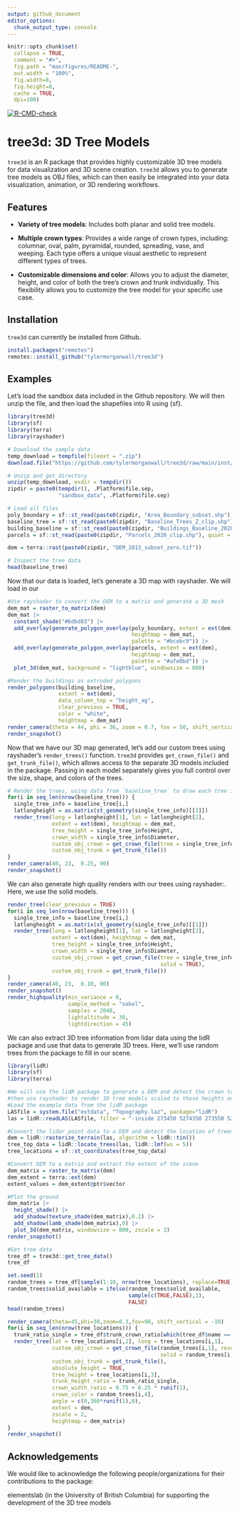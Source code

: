 ```yaml
---
output: github_document
editor_options: 
  chunk_output_type: console
---
```


<!-- README.md is generated from README.Rmd. Please edit that file -->

```r
knitr::opts_chunk$set(
  collapse = TRUE,
  comment = "#>",
  fig.path = "man/figures/README-",
  out.width = "100%",
  fig.width=8,
  fig.height=8,
  cache = TRUE, 
  dpi=100)
```

<!-- badges: start -->
  [![R-CMD-check](https://github.com/tylermorganwall/tree3d/actions/workflows/R-CMD-check.yaml/badge.svg)](https://github.com/tylermorganwall/tree3d/actions/workflows/R-CMD-check.yaml)
  <!-- badges: end -->

# tree3d: 3D Tree Models

`tree3d` is an R package that provides highly customizable 3D tree models for data visualization and 3D scene creation. `tree3d` allows you to generate tree models as OBJ files, which can then easily be integrated into your data visualization, animation, or 3D rendering workflows.

## Features

- **Variety of tree models**: Includes both planar and solid tree models. 

- **Multiple crown types**: Provides a wide range of crown types, including: columnar, oval, palm, pyramidal, rounded, spreading, vase, and weeping. Each type offers a unique visual aesthetic to represent different types of trees.

- **Customizable dimensions and color**: Allows you to adjust the diameter, height, and color of both the tree's crown and trunk individually. This flexibility allows you to customize the tree model for your specific use case.

## Installation

`tree3d` can currently be installed from Github.

```r
install.packages("remotes")
remotes::install_github("tylermorganwall/tree3d")
```

## Examples

Let's load the sandbox data included in the Github repository. We will then unzip the file, and then load the shapefiles into R using {sf}.

```r
library(tree3d)
library(sf)
library(terra)
library(rayshader)

# Download the sample data
temp_download = tempfile(fileext = ".zip")
download.file("https://github.com/tylermorganwall/tree3d/raw/main/inst/extdata/tree3d_sandbox_data.zip", temp_download)

# Unzip and get directory
unzip(temp_download, exdir = tempdir())
zipdir = paste0(tempdir(), .Platform$file.sep, 
                "sandbox_data", .Platform$file.sep)

# Load all files
poly_boundary = sf::st_read(paste0(zipdir, "Area_Boundary_subset.shp"), quiet = TRUE)
baseline_tree = sf::st_read(paste0(zipdir, "Baseline_Trees_Z_clip.shp"), quiet = TRUE)
building_baseline = sf::st_read(paste0(zipdir, "Buildings_Baseline_2020_Z_clip.shp"), quiet = TRUE)
parcels = sf::st_read(paste0(zipdir, "Parcels_2020_clip.shp"), quiet = TRUE)

dem = terra::rast(paste0(zipdir, "DEM_2013_subset_zero.tif"))

# Inspect the tree data
head(baseline_tree)
```

Now that our data is loaded, let's generate a 3D map with rayshader. We will load in our 

```r
#Use rayshader to convert the DEM to a matrix and generate a 3D mesh
dem_mat = raster_to_matrix(dem)
dem_mat |>
  constant_shade("#6dbd83") |>
  add_overlay(generate_polygon_overlay(poly_boundary, extent = ext(dem),
                                       heightmap = dem_mat,
                                       palette = "#bcebc9")) |>
  add_overlay(generate_polygon_overlay(parcels, extent = ext(dem),
                                       heightmap = dem_mat,
                                       palette = "#afe0bd")) |>
  plot_3d(dem_mat, background = "lightblue", windowsize = 800)

#Render the buildings as extruded polygons
render_polygons(building_baseline, 
                extent = ext(dem), 
                data_column_top = "height_ag", 
                clear_previous = TRUE, 
                color = "white", 
                heightmap = dem_mat)
render_camera(theta = 44, phi = 36, zoom = 0.7, fov = 50, shift_vertical = -30)
render_snapshot()
```

Now that we have our 3D map generated, let's add our custom trees using rayshader's `render_trees()` function. `tree3d` provides `get_crown_file()` and `get_trunk_file()`, which allows access to the separate 3D models included in the package. Passing in each model separately gives you full control over the size, shape, and colors of the trees.

```r
# Render the trees, using data from `baseline_tree` to draw each tree individually
for(i in seq_len(nrow(baseline_tree))) {
  single_tree_info = baseline_tree[i,]
  latlongheight = as.matrix(st_geometry(single_tree_info)[[1]])
  render_tree(long = latlongheight[1], lat = latlongheight[2], 
              extent = ext(dem), heightmap = dem_mat, 
              tree_height = single_tree_info$Height,
              crown_width = single_tree_info$Diameter,
              custom_obj_crown = get_crown_file(tree = single_tree_info$CrownType),
              custom_obj_trunk = get_trunk_file())
}
render_camera(40, 23,  0.25, 90)
render_snapshot()
```

We can also generate high quality renders with our trees using rayshader:. Here, we use the solid models.

```r
render_tree(clear_previous = TRUE)
for(i in seq_len(nrow(baseline_tree))) {
  single_tree_info = baseline_tree[i,]
  latlongheight = as.matrix(st_geometry(single_tree_info)[[1]])
  render_tree(long = latlongheight[1], lat = latlongheight[2], 
              extent = ext(dem), heightmap = dem_mat, 
              tree_height = single_tree_info$Height,
              crown_width = single_tree_info$Diameter,
              custom_obj_crown = get_crown_file(tree = single_tree_info$CrownType,
                                                solid = TRUE),
              custom_obj_trunk = get_trunk_file())
}
render_camera(40, 23,  0.10, 90)
render_snapshot()
render_highquality(min_variance = 0,
                   sample_method = "sobol",
                   samples = 2048, 
                   lightaltitude = 30,
                   lightdirection = 45)

```

We can also extract 3D tree information from lidar data using the lidR package and use that data to generate 3D trees. Here, we'll use random trees from the package to fill in our scene.

```r
library(lidR)
library(sf)
library(terra)

#We will use the lidR package to generate a DEM and detect the crown tops of trees, and
#then use rayshader to render 3D tree models scaled to those heights on the map.
#Load the example data from the lidR package
LASfile = system.file("extdata", "Topography.laz", package="lidR")
las = lidR::readLAS(LASfile, filter = "-inside 273450 5274350 273550 5274450")

#Convert the lidar point data to a DEM and detect the location of trees from the same data
dem = lidR::rasterize_terrain(las, algorithm = lidR::tin())
tree_top_data = lidR::locate_trees(las, lidR::lmf(ws = 5))
tree_locations = sf::st_coordinates(tree_top_data)

#Convert DEM to a matrix and extract the extent of the scene
dem_matrix = raster_to_matrix(dem)
dem_extent = terra::ext(dem)
extent_values = dem_extent@ptr$vector

#Plot the ground
dem_matrix |>
  height_shade() |>
  add_shadow(texture_shade(dem_matrix),0.2) |>
  add_shadow(lamb_shade(dem_matrix),0) |>
  plot_3d(dem_matrix, windowsize = 800, zscale = 2)
render_snapshot()

#Get tree data
tree_df = tree3d::get_tree_data()
tree_df

set.seed(1)
random_trees = tree_df[sample(1:10, nrow(tree_locations), replace=TRUE),]
random_trees$solid_available = ifelse(random_trees$solid_available, 
                                      sample(c(TRUE,FALSE),1),
                                      FALSE)
head(random_trees)

render_camera(theta=45,phi=30,zoom=0.3,fov=90, shift_vertical = -10)
for(i in seq_len(nrow(tree_locations))) {
  trunk_ratio_single = tree_df$trunk_crown_ratio[which(tree_df$name == random_trees[i,1])]
  render_tree(lat = tree_locations[i,2], long = tree_locations[i,1],
              custom_obj_crown = get_crown_file(random_trees[i,1], resolution = "high",
                                                solid = random_trees[i,2]),
              custom_obj_trunk = get_trunk_file(),
              absolute_height = TRUE, 
              tree_height = tree_locations[i,3],
              trunk_height_ratio = trunk_ratio_single,
              crown_width_ratio = 0.75 + 0.25 * runif(1),
              crown_color = random_trees[i,4],
              angle = c(0,360*runif(1),0),
              extent = dem, 
              zscale = 2, 
              heightmap = dem_matrix)
}
render_snapshot()
```

## Acknowledgements

We would like to acknowledge the following people/organizations for their contributions to the package:

elementslab (in the University of British Columbia) for supporting the development of the 3D tree models
